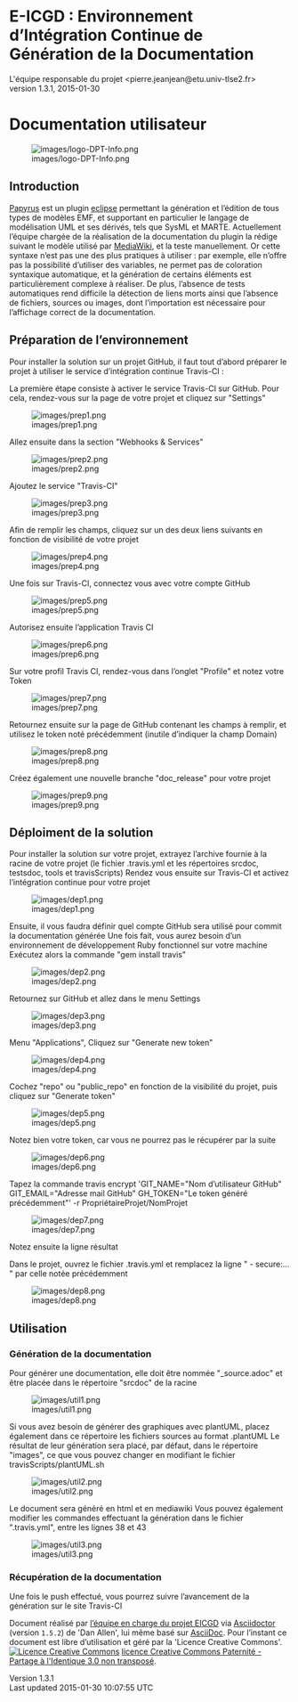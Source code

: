 = E-ICGD : Environnement d’Intégration Continue de Génération de la Documentation =

L'équipe responsable du projet &lt;pierre.jeanjean@etu.univ-tlse2.fr&gt;<br />
 version 1.3.1, 2015-01-30

= Documentation utilisateur =

[[Image:images/logo-DPT-Info.png|frame|none|alt=logo DPT Info]]

== Introduction ==

[http://www.eclipse.org/papyrus/ Papyrus] est un plugin [http://www.eclipse.org eclipse] permettant la génération et l’édition de tous types de modèles EMF, et supportant en particulier le langage de modélisation UML et ses dérivés, tels que SysML et MARTE. Actuellement l’équipe chargée de la réalisation de la documentation du plugin la rédige suivant le modèle utilisé par [https://www.mediawiki.org MediaWiki], et la teste manuellement. Or cette syntaxe n’est pas une des plus pratiques à utiliser : par exemple, elle n’offre pas la possibilité d’utiliser des variables, ne permet pas de coloration syntaxique automatique, et la génération de certains éléments est particulièrement complexe à réaliser. De plus, l’absence de tests automatiques rend difficile la détection de liens morts ainsi que l’absence de fichiers, sources ou images, dont l’importation est nécessaire pour l’affichage correct de la documentation.

== Préparation de l’environnement ==

Pour installer la solution sur un projet GitHub, il faut tout d’abord préparer le projet à utiliser le service d’intégration continue Travis-CI :

La première étape consiste à activer le service Travis-CI sur GitHub. Pour cela, rendez-vous sur la page de votre projet et cliquez sur &quot;Settings&quot;

[[Image:images/prep1.png|frame|none|alt=prep1]]

Allez ensuite dans la section &quot;Webhooks &amp; Services&quot;

[[Image:images/prep2.png|frame|none|alt=prep2]]

Ajoutez le service &quot;Travis-CI&quot;

[[Image:images/prep3.png|frame|none|alt=prep3]]

Afin de remplir les champs, cliquez sur un des deux liens suivants en fonction de visibilité de votre projet

[[Image:images/prep4.png|frame|none|alt=prep4]]

Une fois sur Travis-CI, connectez vous avec votre compte GitHub

[[Image:images/prep5.png|frame|none|alt=prep5]]

Autorisez ensuite l’application Travis CI

[[Image:images/prep6.png|frame|none|alt=prep6]]

Sur votre profil Travis CI, rendez-vous dans l’onglet &quot;Profile&quot; et notez votre Token

[[Image:images/prep7.png|frame|none|alt=prep7]]

Retournez ensuite sur la page de GitHub contenant les champs à remplir, et utilisez le token noté précédemment (inutile d’indiquer la champ Domain)

[[Image:images/prep8.png|frame|none|alt=prep8]]

Créez également une nouvelle branche &quot;doc_release&quot; pour votre projet

[[Image:images/prep9.png|frame|none|alt=prep9]]

== Déploiment de la solution ==

Pour installer la solution sur votre projet, extrayez l’archive fournie à la racine de votre projet (le fichier .travis.yml et les répertoires srcdoc, testsdoc, tools et travisScripts) Rendez vous ensuite sur Travis-CI et activez l’intégration continue pour votre projet

[[Image:images/dep1.png|frame|none|alt=dep1]]

Ensuite, il vous faudra définir quel compte GitHub sera utilisé pour commit la documentation générée Une fois fait, vous aurez besoin d’un environnement de développement Ruby fonctionnel sur votre machine Exécutez alors la commande &quot;gem install travis&quot;

[[Image:images/dep2.png|frame|none|alt=dep2]]

Retournez sur GitHub et allez dans le menu Settings

[[Image:images/dep3.png|frame|none|alt=dep3]]

Menu &quot;Applications&quot;, Cliquez sur &quot;Generate new token&quot;

[[Image:images/dep4.png|frame|none|alt=dep4]]

Cochez &quot;repo&quot; ou &quot;public_repo&quot; en fonction de la visibilité du projet, puis cliquez sur &quot;Generate token&quot;

[[Image:images/dep5.png|frame|none|alt=dep5]]

Notez bien votre token, car vous ne pourrez pas le récupérer par la suite

[[Image:images/dep6.png|frame|none|alt=dep6]]

Tapez la commande travis encrypt 'GIT_NAME=&quot;Nom d’utilisateur GitHub&quot; GIT_EMAIL=&quot;Adresse mail GitHub&quot; GH_TOKEN=&quot;Le token généré précédemment&quot;' -r PropriétaireProjet/NomProjet

[[Image:images/dep7.png|frame|none|alt=dep7]]

Notez ensuite la ligne résultat

Dans le projet, ouvrez le fichier .travis.yml et remplacez la ligne &quot; - secure:…​&quot; par celle notée précédemment

[[Image:images/dep8.png|frame|none|alt=dep8]]

== Utilisation ==

=== Génération de la documentation ===

Pour générer une documentation, elle doit être nommée &quot;_source.adoc&quot; et être placée dans le répertoire &quot;srcdoc&quot; de la racine

[[Image:images/util1.png|frame|none|alt=util1]]

Si vous avez besoin de générer des graphiques avec plantUML, placez également dans ce répertoire les fichiers sources au format .plantUML Le résultat de leur génération sera placé, par défaut, dans le répertoire &quot;images&quot;, ce que vous pouvez changer en modifiant le fichier travisScripts/plantUML.sh

[[Image:images/util2.png|frame|none|alt=util2]]

Le document sera généré en html et en mediawiki Vous pouvez également modifier les commandes effectuant la génération dans le fichier &quot;.travis.yml&quot;, entre les lignes 38 et 43

[[Image:images/util3.png|frame|none|alt=util3]]

=== Récupération de la documentation ===

Une fois le push effectué, vous pourrez suivre l’avancement de la génération sur le site Travis-CI

Document réalisé par [mailto:pierre.jeanjean@etu.univ-tlse2.fr l’équipe en charge du projet EICGD] via [http://asciidoctor.org/ Asciidoctor] (version <tt>1.5.2</tt>) de 'Dan Allen', lui même basé sur [http://www.methods.co.nz/asciidoc AsciiDoc]. Pour l’instant ce document est libre d’utilisation et géré par la 'Licence Creative Commons'. [http://creativecommons.org/licenses/by-sa/3.0/ [[Image:images/icons/88x31.png|Licence Creative Commons]]] [http://creativecommons.org/licenses/by-sa/3.0/ licence Creative Commons Paternité - Partage à l'Identique 3.0 non transposé].

Version 1.3.1<br />
 Last updated 2015-01-30 10:07:55 UTC

